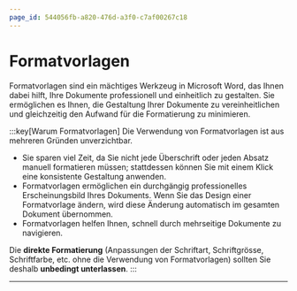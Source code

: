 ```yaml
---
page_id: 544056fb-a820-476d-a3f0-c7af00267c18
---
```

# Formatvorlagen
Formatvorlagen sind ein mächtiges Werkzeug in Microsoft Word, das Ihnen dabei hilft, Ihre Dokumente professionell und einheitlich zu gestalten. Sie ermöglichen es Ihnen, die Gestaltung Ihrer Dokumente zu vereinheitlichen und gleichzeitig den Aufwand für die Formatierung zu minimieren.



:::key[Warum Formatvorlagen]
Die Verwendung von Formatvorlagen ist aus mehreren Gründen unverzichtbar.

* Sie sparen viel Zeit, da Sie nicht jede Überschrift oder jeden Absatz manuell formatieren müssen; stattdessen können Sie mit einem Klick eine konsistente Gestaltung anwenden.
* Formatvorlagen ermöglichen ein durchgängig professionelles Erscheinungsbild Ihres Dokuments. Wenn Sie das Design einer Formatvorlage ändern, wird diese Änderung automatisch im gesamten Dokument übernommen.
* Formatvorlagen helfen Ihnen, schnell durch mehrseitige Dokumente zu navigieren.

Die **direkte Formatierung** (Anpassungen der Schriftart, Schriftgrösse, Schriftfarbe, etc. ohne die Verwendung von Formatvorlagen) sollten Sie deshalb **unbedingt unterlassen**.
:::

---
